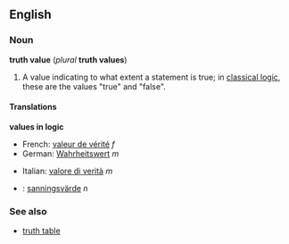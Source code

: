 {{wikipedia}}
==English==
===Noun===
'''truth value''' (''plural'' '''truth values''')

#{{logic}} A value indicating to what extent a statement is true; in [[classical logic]], these are the values "true" and "false".

====Translations====

'''values in logic'''
{{top}}
*French: [[valeur de vérité]] ''f''
*German: [[Wahrheitswert]] ''m''
{{mid}}
*Italian: [[valore di verità]] ''m''
*{{sv}}: [[sanningsvärde]] ''n''
{{bottom}}

===See also===
*[[truth table]]